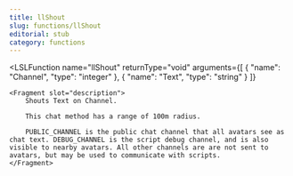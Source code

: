 ```yaml
---
title: llShout
slug: functions/llShout
editorial: stub
category: functions
---
```


<LSLFunction
	name="llShout"
	returnType="void"
	arguments={[
	{
		"name": "Channel",
		"type": "integer"
	},
	{
		"name": "Text",
		"type": "string"
	}
]}
>
	<Fragment slot="description">
		Shouts Text on Channel.
		
		This chat method has a range of 100m radius.
		
		PUBLIC_CHANNEL is the public chat channel that all avatars see as chat text. DEBUG_CHANNEL is the script debug channel, and is also visible to nearby avatars. All other channels are are not sent to avatars, but may be used to communicate with scripts.
	</Fragment>
</LSLFunction>

